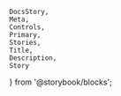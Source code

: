     DocsStory,
    Meta,
    Controls,
    Primary,
    Stories,
    Title,
    Description,
    Story
} from '@storybook/blocks';

<Meta of={buttonStories} />
<Title of={buttonStories} />
<Description of={buttonStories} />
<DocsStory of={buttonStories.outlineButton} expanded={false} />
<Controls of={buttonStories.outlineButton} />

# Usage Docs

## Styling

### Appearances

These appearances have the default styling of the nimble-button. Each should be considered for use before using appearance variant buttons.

#### Ghost Button:

<Frame>
    <Container>
        <Column stylingClass="controls">
        <NimbleStorybookButton appearance="ghost">{`Ghost Button`}</NimbleStorybookButton>

        <NimbleStorybookButton appearance="ghost" content-hidden>
            <NimbleStorybookIconKey slot="start"></NimbleStorybookIconKey>
            {`Ghost Button`}
        </NimbleStorybookButton>

        </Column>
        <Column>
            <ul>
                <li>Ghost is the default style and should be the first consideration for use.</li>
                <li>
                    Use as the default and standard option to create a clean airy and open UI
                    feel. Ghost buttons fit comfortably in tight spaces and help control the
                    visual density of the UI.
                </li>
                <li>
                    Be careful when using that the surrounding context does not cause this
                    button to be confused for emphasized body text, tabs or a standalone links.
                </li>
                <li>Use in combination with a primary outline and primary block buttons to create a hierarchy of importance. There is no primary ghost button.</li>
            </ul>
        </Column>
    </Container>

</Frame>

#### Outline Button:

<Frame>
    <Container>
        <Column stylingClass="controls">
            <NimbleStorybookButton appearance="outline">
                {`Outline Button`}
            </NimbleStorybookButton>
            <NimbleStorybookButton appearance="outline" content-hidden>
                <NimbleStorybookIconKey slot="start"></NimbleStorybookIconKey>
                {`Outline Button`}
            </NimbleStorybookButton>
        </Column>
        <Column>
            <ul>
                <li>
                    Outline is the secondary style and should be considered for
                    use when ghost button is not sufficient.
                </li>
                <li>
                    Use as an alternative standard button when a ghost button is
                    not suitable. Use like a ghost button to create a clean,
                    light and airy feel.
                </li>
                <li>
                    The outline button is more visually direct about the
                    control's functionality than a ghost button.
                </li>
                <li>
                    Use in combination with ghost buttons (but not block
                    buttons) to create hierarchy.
                </li>
            </ul>
        </Column>
    </Container>
</Frame>

#### Block Button:

<Frame>
    <Container>
        <Column stylingClass="controls">
            <NimbleStorybookButton appearance="block">
                {`Block Button`}
            </NimbleStorybookButton>
            <NimbleStorybookButton appearance="block" content-hidden>
                <NimbleStorybookIconKey slot="start"></NimbleStorybookIconKey>
                {`Block Button`}
            </NimbleStorybookButton>
        </Column>
        <Column>
            <ul>
                <li>
                    Block is the tertiary style used for creating the most eye
                    catching and functionally direct button. Use in areas where
                    controls are not often present or obvious, or when lots of
                    busy information can cause an important control to be
                    overlooked.
                </li>
                <li>
                    Use as a standard button when the most visible solution is
                    required. Use as an alternative to overly subtle button
                    solutions when it is important to emphasize an action and
                    the functionality of the control.
                </li>
                <li>
                    Use in combination with ghost buttons (but not outline
                    buttons) to create hierarchy.
                </li>
            </ul>
        </Column>
    </Container>
</Frame>

### Appearance Variants

Button appearance variants are mainly used when a button needs be distinguished for one of the following reasons:

-   To indicate the action that allows the user to accomplish their most common or important goal
-   To indicate the action that allows the user to complete their task

There are currently two available values for `appearance-variant`: `primary` and `accent`.

#### Accent Button:

<Frame>
    <Container config="375px 1fr">
        <Column stylingClass="controls">
            <NimbleStorybookButton appearance="ghost">
                {`Ghost Button`}
            </NimbleStorybookButton>
            <NimbleStorybookButton appearance="ghost">
                {`Ghost Button`}
            </NimbleStorybookButton>
            <NimbleStorybookButton
                appearance="outline"
                appearance-variant="accent"
            >
                {`Accent Button`}
            </NimbleStorybookButton>
            <Divider />
            <NimbleStorybookButton appearance="ghost">
                {`Ghost Button`}
            </NimbleStorybookButton>
            <NimbleStorybookButton appearance="ghost">
                {`Ghost Button`}
            </NimbleStorybookButton>
            <NimbleStorybookButton
                appearance="block"
                appearance-variant="accent"
            >
                {`Accent Button`}
            </NimbleStorybookButton>
        </Column>
        <Column>
            <Do>
                Use only 1 accent button in a section. It should be used when
                trying to achieve the most prominent eye-catching approach.
                Consider the contextual implications of using a green colored
                button in relation to its name or metaphor. Remember that color
                has accessibility constraints and the color alone should not be
                relied on.
            </Do>
            <Do>
                Use in situations that lack color and enthusiasm to help support
                the brand.
            </Do>
            <Do>Use in combination with ghost buttons to create hierarchy.</Do>
            <Dont>
                Do not use an outline button with a block button to create
                hierarchy.
            </Dont>
        </Column>
    </Container>
</Frame>

#### Primary Button:

<Frame>
    <Container config="375px 1fr">
        <Column stylingClass="controls">
            <NimbleStorybookButton appearance="ghost">{`Ghost Button`}</NimbleStorybookButton>
            <NimbleStorybookButton appearance="ghost">{`Ghost Button`}</NimbleStorybookButton>
            <NimbleStorybookButton appearance="outline" appearance-variant="primary">
                {`Primary Button`}
            </NimbleStorybookButton>
            <Divider/>
            <NimbleStorybookButton appearance="ghost">{`Ghost Button`}</NimbleStorybookButton>
            <NimbleStorybookButton appearance="ghost">{`Ghost Button`}</NimbleStorybookButton>
            <NimbleStorybookButton appearance="block" appearance-variant="primary">
                {`Primary Button`}
            </NimbleStorybookButton>
        </Column>
        <Column>
            <Do>
                Use only 1 primary button in a section. It should be used when
                there is a conflict with color and its context.
            </Do>
            <Do>Use in combination with ghost buttons to create hierarchy.</Do>
            <Dont>
                Do not use an outline button with a block button to create
                hierarchy.
            </Dont>
        </Column>
    </Container>

</Frame>

#### Examples:

To see more examples of appearance variant button hierarchy, see the nimble-button Figma docs for [Primary and Standard Actions](https://www.figma.com/file/PO9mFOu5BCl8aJvFchEeuN/Nimble_Components?type=design&node-id=1604-74603&mode=design&t=SQ3lyK83VHBUaOkg-0).

## Sizing

Nimble Buttons are currently always 32px tall. Designs exist for other sizes; if you need these in an application, please comment on [Configurable height for nimble controls (#610)](https://github.com/ni/nimble/issues/610).

## Styling / Theme

Use the Color UI version for backgrounds with color (e.g. purple, blue).

See the usage details for more information on button styling / usage.

## Accessibility

Please work with your designer and ensure you have a 4.5:1
contrast ratio text to background.

<ContentHiddenDocs buttonElement="nimble-button" />
